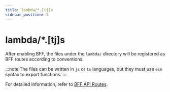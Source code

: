 ```yaml
---
title: lambda/*.[tj]s
sidebar_position: 3
---
```

# lambda/*.[tj]s

After enabling BFF, the files under the `lambda/` directory will be registered as BFF routes according to conventions.

:::note
The files can be written in `js` or `ts` languages, but they must use `esm` syntax to export functions.
:::

For detailed information, refer to [BFF API Routes](/guides/advanced-features/bff/function.html#api-routes).
